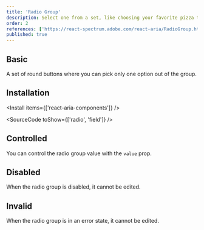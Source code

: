 ```yaml
---
title: 'Radio Group'
description: Select one from a set, like choosing your favorite pizza topping; only one can win, ensuring clear choices.
order: 2
references: ['https://react-spectrum.adobe.com/react-aria/RadioGroup.html#props']
published: true
---
```


## Basic

A set of round buttons where you can pick only one option out of the group.

<How toUse='forms/radio-group-demo' />

## Installation

<Install items={['react-aria-components']} />

<SourceCode toShow={['radio', 'field']} />

## Controlled
You can control the radio group value with the `value` prop.
<How minW72 toUse="forms/radio-group-controlled-demo" />

## Disabled

When the radio group is disabled, it cannot be edited.

<How toUse='forms/radio-group-disabled-demo' />

## Invalid

When the radio group is in an error state, it cannot be edited.

<How toUse='forms/radio-group-invalid-demo' />
